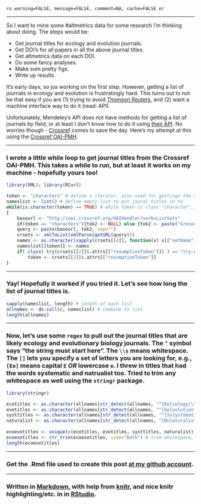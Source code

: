 `ro warning=FALSE, message=FALSE, comment=NA, cache=FALSE or`

*********

So I want to mine some #altmetrics data for some research I'm thinking about doing.  The steps would be: 

+ Get journal titles for ecology and evolution journals. 
+ Get DOI's for all papers in all the above journal titles. 
+ Get altmetrics data on each DOI. 
+ Do some fancy analyses. 
+ Make som pretty figs. 
+ Write up results. 

It's early days, so jus working on the first step.  However, getting a list of journals in ecology and evolution is frustratingly hard.  This turns out to not be that easy if you are (1) trying to avoid [Thomson Reuters](http://thomsonreuters.com/), and (2) want a machine interface way to do it (read: API). 

Unfortunately, Mendeley's API does not have methods for getting a list of journals by field, or at least I don't know how to do it using [their API](http://apidocs.mendeley.com/).  No worries though - [Crossref](http://crossref.org/) comes to save the day.   Here's my attempt at this using the [Crossref OAI-PMH](http://help.crossref.org/#using_oai_pmh).

*********

### I wrote a little while loop to get journal titles from the Crossref OAI-PMH. This takes a while to run, but at least it works on my machine - hopefully yours too!
```r
library(XML); library(RCurl)

token <- "characters" # define a iterator, also used for gettingn the resumptionToken
nameslist <- list() # define empty list to put joural titles in to
while(is.character(token) == TRUE) # while token is class "character", keep going
{
	baseurl <- "http://oai.crossref.org/OAIHandler?verb=ListSets"
	if(token == "characters"){tok2 <- NULL} else {tok2 <- paste("&resumptionToken=", token, sep="")}
	query <- paste(baseurl, tok2, sep="")
	crsets <- xmlToList(xmlParse(getURL(query)))
	names <- as.character(sapply(crsets[[4]], function(x) x[["setName"]]))
	nameslist[[token]] <- names
	if( class( try(crsets[[2]]$.attrs[["resumptionToken"]]) ) == "try-error") {stop("no more data")} else
		token <- crsets[[2]]$.attrs[["resumptionToken"]]
}
```

*********

### Yay!  Hopefully it worked if you tried it.  Let's see how long the list of journal titles is. 
```r
sapply(nameslist, length) # length of each list
allnames <- do.call(c, nameslist) # combine to list
length(allnames)
```

*********


### Now, let's use some `regex` to pull out the journal titles that are likely ecology and evolutionary biology journals.  The `^` symbol says "the string must start here". The `\\s` means whitespace.  The `[]` lets you specify a set of letters you are looking for, e.g., `[Ee]` means capital `E` *OR* lowercase `e`.  I threw in titles that had the words systematic and natrualist too.  Tried to trim any whitespace as well using the `stringr` package. 
```r
library(stringr)

ecotitles <- as.character(allnames[str_detect(allnames, "^[Ee]cology|\\s[Ee]cology")])
evotitles <- as.character(allnames[str_detect(allnames, "^[Ee]volution|\\s[Ee]volution")])
systtitles <- as.character(allnames[str_detect(allnames, "^[Ss]ystematic|\\s[Ss]systematic")])
naturalist <- as.character(allnames[str_detect(allnames, "[Nn]aturalist")])
	
ecoevotitles <- unique(c(ecotitles, evotitles, systtitles, naturalist)) # combine to list
ecoevotitles <- str_trim(ecoevotitles, side="both") # trim whitespace, if any
length(ecoevotitles)
```

*********

### Get the .Rmd file used to create this post [at my github account](https://github.com/SChamberlain/schamberlain.github.com/blob/master/_drafts/2012-08-30-get-ecoevo-journal-titles.Rmd).

*********

### Written in [Markdown](http://daringfireball.net/projects/markdown/), with help from [knitr](http://yihui.name/knitr/), and nice knitr highlighting/etc. in in [RStudio](http://rstudio.org/).